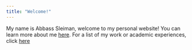 ```yaml
---
title: "Welcome!"
---
```


My name is Abbass Sleiman, welcome to my personal website! You can learn more about me [here](https://abbasssleiman.github.io/Personal_Website/about.html). For a list of my work or academic experiences, click [here]()

